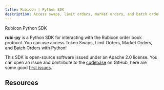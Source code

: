 ```yaml
---
title: Rubicon | Python SDK
description: Access swaps, limit orders, market orders, and batch orders through with Python
---
```


Rubicon Python SDK  

**rubi-py** is a Python SDK for interacting with the Rubicon order book protocol. You can use access Token Swaps, Limit Orders, Market Orders, and Batch Orders with Python! 

This SDK is open-source software issued under an Apache 2.0 license. You can open an issue and contribute to the [codebase](https://github.com/RubiconDeFi/rubi-py) on GitHub, here are some good [first issues](https://github.com/RubiconDeFi/rubi-py/issues?q=is%3Aissue+is%3Aopen+label%3A%22good+first+issue%22). 

## Resources


<QuickLinks>
	<QuickLink title="rubi-py" icon="installation" href="https://github.com/RubiconDeFi/rubi-py" description="View the Python SDK on GitHub"></QuickLink>
	<QuickLink title="Docs" icon="presets" href="https://rubi.readthedocs.io/en/latest/" description="Developer docs for rubi"></QuickLink>
	<QuickLink title="Python Package" icon="plugins" href="https://pypi.org/project/rubi/" description="Install the rubi package on PYPI"></QuickLink>
	<QuickLink
		title="Examples"
		icon="theming"
		href="https://github.com/RubiconDeFi/rubi-py/tree/master/rubi/docs/examples"
		description="some useful examples for getting started with rubi"
	></QuickLink>
</QuickLinks>

